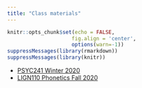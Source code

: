 ```yaml
---
title: "Class materials"
---
```


```r
knitr::opts_chunk$set(echo = FALSE,
                     fig.align = 'center',
                     options(warn=-1))
suppressMessages(library(rmarkdown))
suppressMessages(library(knitr))
```

* [PSYC241 Winter 2020](PSYC241.html)
* [LIGN110 Phonetics Fall 2020](lign110fall2020.html)